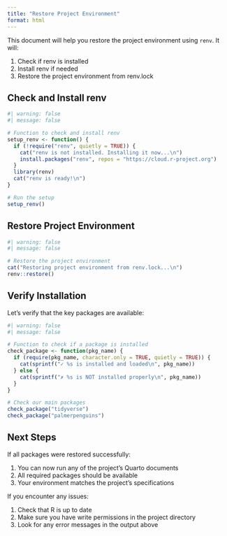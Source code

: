 ```yaml
---
title: "Restore Project Environment"
format: html
---
```


This document will help you restore the project environment using `renv`. It will:

1. Check if renv is installed
2. Install renv if needed
3. Restore the project environment from renv.lock

## Check and Install renv

```r
#| warning: false
#| message: false

# Function to check and install renv
setup_renv <- function() {
  if (!require("renv", quietly = TRUE)) {
    cat("renv is not installed. Installing it now...\n")
    install.packages("renv", repos = "https://cloud.r-project.org")
  }
  library(renv)
  cat("renv is ready!\n")
}

# Run the setup
setup_renv()
```

## Restore Project Environment

```r
#| warning: false
#| message: false

# Restore the project environment
cat("Restoring project environment from renv.lock...\n")
renv::restore()
```

## Verify Installation

Let's verify that the key packages are available:

```r
#| warning: false
#| message: false

# Function to check if a package is installed
check_package <- function(pkg_name) {
  if (require(pkg_name, character.only = TRUE, quietly = TRUE)) {
    cat(sprintf("✓ %s is installed and loaded\n", pkg_name))
  } else {
    cat(sprintf("✗ %s is NOT installed properly\n", pkg_name))
  }
}

# Check our main packages
check_package("tidyverse")
check_package("palmerpenguins")
```

## Next Steps

If all packages were restored successfully:

1. You can now run any of the project's Quarto documents
2. All required packages should be available
3. Your environment matches the project's specifications

If you encounter any issues:

1. Check that R is up to date
2. Make sure you have write permissions in the project directory
3. Look for any error messages in the output above 